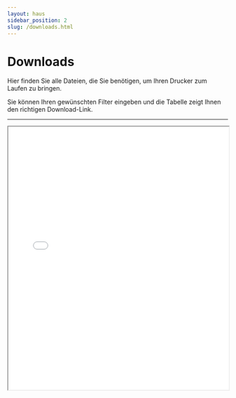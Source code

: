 ```yaml
---
layout: haus
sidebar_position: 2
slug: /downloads.html
---
```


# Downloads

Hier finden Sie alle Dateien, die Sie benötigen, um Ihren Drucker zum Laufen zu bringen.

Sie können Ihren gewünschten Filter eingeben und die Tabelle zeigt Ihnen den richtigen Download-Link.

* * *

<iframe src='assets/downloads/download.html' width='100%' height='600px'></iframe>
